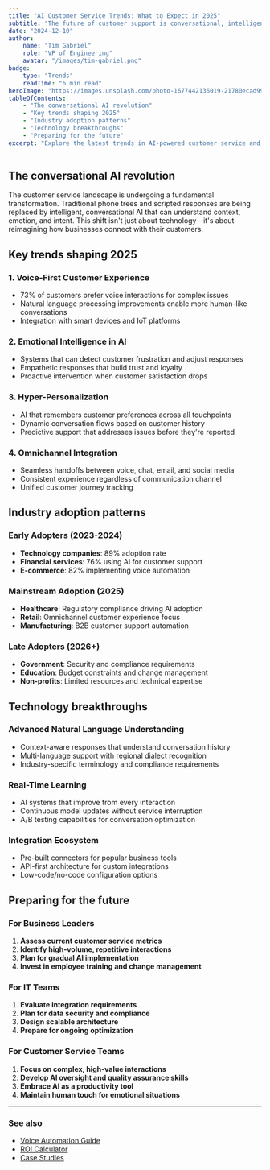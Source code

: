 ```yaml
---
title: "AI Customer Service Trends: What to Expect in 2025"
subtitle: "The future of customer support is conversational, intelligent, and automated"
date: "2024-12-10"
author:
    name: "Tim Gabriel"
    role: "VP of Engineering"
    avatar: "/images/tim-gabriel.png"
badge:
    type: "Trends"
    readTime: "6 min read"
heroImage: "https://images.unsplash.com/photo-1677442136019-21780ecad995?w=640&h=640&fit=crop"
tableOfContents:
    - "The conversational AI revolution"
    - "Key trends shaping 2025"
    - "Industry adoption patterns"
    - "Technology breakthroughs"
    - "Preparing for the future"
excerpt: "Explore the latest trends in AI-powered customer service and how businesses are leveraging voice automation to stay competitive"
---
```


## The conversational AI revolution

The customer service landscape is undergoing a fundamental transformation. Traditional phone trees and scripted responses are being replaced by intelligent, conversational AI that can understand context, emotion, and intent. This shift isn't just about technology—it's about reimagining how businesses connect with their customers.

## Key trends shaping 2025

### 1. **Voice-First Customer Experience**

- 73% of customers prefer voice interactions for complex issues
- Natural language processing improvements enable more human-like conversations
- Integration with smart devices and IoT platforms

### 2. **Emotional Intelligence in AI**

- Systems that can detect customer frustration and adjust responses
- Empathetic responses that build trust and loyalty
- Proactive intervention when customer satisfaction drops

### 3. **Hyper-Personalization**

- AI that remembers customer preferences across all touchpoints
- Dynamic conversation flows based on customer history
- Predictive support that addresses issues before they're reported

### 4. **Omnichannel Integration**

- Seamless handoffs between voice, chat, email, and social media
- Consistent experience regardless of communication channel
- Unified customer journey tracking

## Industry adoption patterns

### Early Adopters (2023-2024)

- **Technology companies**: 89% adoption rate
- **Financial services**: 76% using AI for customer support
- **E-commerce**: 82% implementing voice automation

### Mainstream Adoption (2025)

- **Healthcare**: Regulatory compliance driving AI adoption
- **Retail**: Omnichannel customer experience focus
- **Manufacturing**: B2B customer support automation

### Late Adopters (2026+)

- **Government**: Security and compliance requirements
- **Education**: Budget constraints and change management
- **Non-profits**: Limited resources and technical expertise

## Technology breakthroughs

### Advanced Natural Language Understanding

- Context-aware responses that understand conversation history
- Multi-language support with regional dialect recognition
- Industry-specific terminology and compliance requirements

### Real-Time Learning

- AI systems that improve from every interaction
- Continuous model updates without service interruption
- A/B testing capabilities for conversation optimization

### Integration Ecosystem

- Pre-built connectors for popular business tools
- API-first architecture for custom integrations
- Low-code/no-code configuration options

## Preparing for the future

### For Business Leaders

1. **Assess current customer service metrics**
2. **Identify high-volume, repetitive interactions**
3. **Plan for gradual AI implementation**
4. **Invest in employee training and change management**

### For IT Teams

1. **Evaluate integration requirements**
2. **Plan for data security and compliance**
3. **Design scalable architecture**
4. **Prepare for ongoing optimization**

### For Customer Service Teams

1. **Focus on complex, high-value interactions**
2. **Develop AI oversight and quality assurance skills**
3. **Embrace AI as a productivity tool**
4. **Maintain human touch for emotional situations**

---

### See also

- [Voice Automation Guide](/blog-post/voice-automation-guide)
- [ROI Calculator](/roi-calculator)
- [Case Studies](/blog)
